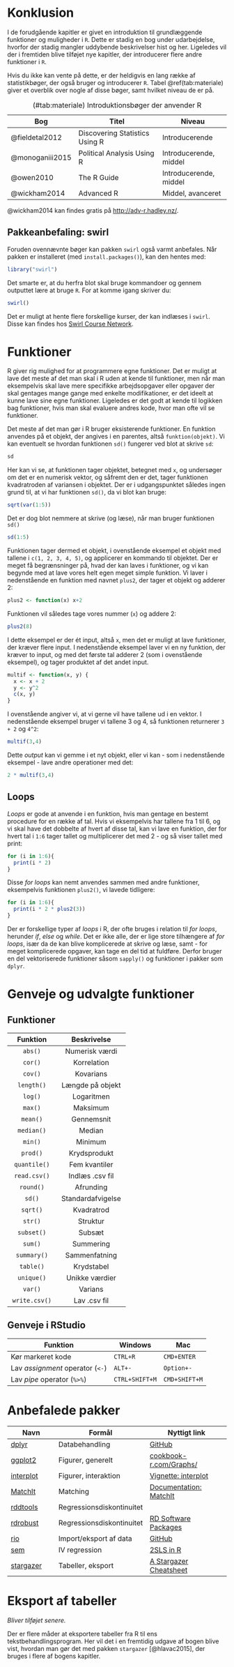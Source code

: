 # Konklusion {.unnumbered}
  \setcounter{chapter}{4}
	\setcounter{section}{0}

I de forudgående kapitler er givet en introduktion til grundlæggende funktioner og muligheder i `R`. Dette er stadig en bog under udarbejdelse, hvorfor der stadig mangler uddybende beskrivelser hist og her. Ligeledes vil der i fremtiden blive tilføjet nye kapitler, der introducerer flere andre funktioner i `R`. 

Hvis du ikke kan vente på dette, er der heldigvis en lang række af statistikbøger, der også bruger og introducerer `R`. Tabel \@ref(tab:materiale) giver et overblik over nogle af disse bøger, samt hvilket niveau de er på.

| Bog             | Titel                          | Niveau                 |
|-----------------|--------------------------------|------------------------|
| @fieldetal2012  | Discovering Statistics Using R | Introducerende         |
| @monoganiii2015 | Political Analysis Using R     | Introducerende, middel |
| @owen2010       | The R Guide                    | Introducerende, middel |
| @wickham2014    | Advanced R                     | Middel, avanceret      |
Table: (\#tab:materiale) Introduktionsbøger der anvender R

@wickham2014 kan findes gratis på [http://adv-r.hadley.nz/](http://adv-r.hadley.nz/).

## Pakkeanbefaling: swirl
Foruden ovennævnte bøger kan pakken `swirl` også varmt anbefales. Når pakken er installeret (med `install.packages()`), kan den hentes med:

```r
library("swirl")
```

Det smarte er, at du herfra blot skal bruge kommandoer og gennem outputtet lære at bruge `R`. For at komme igang skriver du:

```r
swirl()
```

Det er muligt at hente flere forskellige kurser, der kan indlæses i `swirl`. Disse kan findes hos [Swirl Course Network](http://swirlstats.com/scn/index.html).

\appendix

# Funktioner
R giver rig mulighed for at programmere egne funktioner. Det er muligt at lave det meste af det man skal i R uden at kende til funktioner, men når man eksempelvis skal lave mere specifikke arbejdsopgaver eller opgaver der skal gentages mange gange med enkelte modifikationer, er det ideelt at kunne lave sine egne funktioner. Ligeledes er det godt at kende til logikken bag funktioner, hvis man skal evaluere andres kode, hvor man ofte vil se funktioner.

Det meste af det man gør i R bruger eksisterende funktioner. En funktion anvendes på et objekt, der angives i en parentes, altså `funktion(objekt)`. Vi kan eventuelt se hvordan funktionen `sd()` fungerer ved blot at skrive `sd`:

```r
sd
```
Her kan vi se, at funktionen tager objektet, betegnet med `x`, og undersøger om det er en numerisk vektor, og såfremt den er det, tager funktionen kvadratroden af variansen i objektet. Der er i udgangspunktet således ingen grund til, at vi har funktionen `sd()`, da vi blot kan bruge:

```r
sqrt(var(1:5))
```

Det er dog blot nemmere at skrive (og læse), når man bruger funktionen `sd()`

```r
sd(1:5)
```

Funktionen tager dermed et objekt, i ovenstående eksempel et objekt med tallene i `c(1, 2, 3, 4, 5)`, og applicerer en kommando til objektet. Der er meget få begrænsninger på, hvad der kan laves i funktioner, og vi kan begynde med at lave vores helt egen meget simple funktion. Vi laver i nedenstående en funktion med navnet `plus2`, der tager et objekt og adderer 2:

```r
plus2 <- function(x) x+2
```

Funktionen vil således tage vores nummer (`x`) og addere 2:

```r
plus2(8)
```

I dette eksempel er der ét input, altså `x`, men det er muligt at lave funktioner, der kræver flere input. I nedenstående eksempel laver vi en ny funktion, der kræver to input, og med det første tal adderer 2 (som i ovenstående eksempel), og tager produktet af det andet input. 

```r
multif <- function(x, y) {
  x <- x + 2
  y <- y^2
  c(x, y)
}
```

I ovenstående angiver vi, at vi gerne vil have tallene ud i en vektor. I nedenstående eksempel bruger vi tallene 3 og 4, så funktionen returnerer `3 + 2` og `4^2`:

```r
multif(3,4)
```

Dette _output_ kan vi gemme i et nyt objekt, eller vi kan - som i nedenstående eksempel - lave andre operationer med det:

```r
2 * multif(3,4)
```

## Loops
_Loops_ er gode at anvende i en funktion, hvis man gentage en bestemt procedure for en række af tal. Hvis vi eksempelvis har tallene fra 1 til 6, og vi skal have det dobbelte af hvert af disse tal, kan vi lave en funktion, der for hvert tal i `1:6` tager tallet og multiplicerer det med 2 - og så viser tallet med print:

```r
for (i in 1:6){
  print(i * 2)
}
```

Disse _for loops_ kan nemt anvendes sammen med andre funktioner, eksempelvis funktionen `plus2()`, vi lavede tidligere:

```r
for (i in 1:6){
  print(i * 2 * plus2(3))
}
```

Der er forskellige typer af _loops_ i R, der ofte bruges i relation til _for loops_, herunder _if_, _else_ og _while_. Det er ikke alle, der er lige store tilhængere af _for loops_, især da de kan blive komplicerede at skrive og læse, samt - for meget komplicerede opgaver, kan tage en del tid at fuldføre. Derfor bruger en del vektoriserede funktioner såsom `sapply()` og funktioner i pakker som `dplyr`.

# Genveje og udvalgte funktioner
## Funktioner

--------------------------------------
  Funktion             Beskrivelse
-------------------- -----------------
  `abs()`              Numerisk værdi          
  
  `cor()`              Korrelation      
  
  `cov()`              Kovarians
  
  `length()`           Længde på objekt
  
  `log()`              Logaritmen
  
  `max()`              Maksimum
  
  `mean()`             Gennemsnit
  
  `median()`           Median
  
  `min()`              Minimum
  
  `prod()`             Krydsprodukt
  
  `quantile()`         Fem kvantiler
  
  `read.csv()`         Indlæs .csv fil
  
  `round()`            Afrunding
  
  `sd()`               Standardafvigelse
  
  `sqrt()`             Kvadratrod
  
  `str()`              Struktur
  
  `subset()`           Subsæt
  
  `sum()`              Summering
  
  `summary()`          Sammenfatning
  
  `table()`            Krydstabel
  
  `unique()`           Unikke værdier
  
  `var()`              Varians
  
  `write.csv()`        Lav .csv fil

-------------------- -----------------



## Genveje i RStudio

| Funktion                         | Windows        | Mac           |
|----------------------------------|----------------|---------------|
| Kør markeret kode                | `CTRL+R`       | `CMD+ENTER`   |
| Lav _assignment_ operator (`<-`) | `ALT+-`        | `Option+-`    |
| Lav _pipe_ operator (`%>%`)      | `CTRL+SHIFT+M` | `CMD+SHIFT+M` |

# Anbefalede pakker {#ref-anpakker}

| Navn                                                     | Formål                    | Nyttigt link                                                                                               |
|----------------------------------------------------------|---------------------------|------------------------------------------------------------------------------------------------------------|
| [dplyr](http://CRAN.R-project.org/package=dplyr)         | Databehandling            | [GitHub](https://github.com/hadley/dplyr)                                                                  |
| [ggplot2](http://CRAN.R-project.org/package=ggplot2)     | Figurer, generelt         | [cookbook-r.com/Graphs/](http://www.cookbook-r.com/Graphs/)                                                |
| [interplot](http://CRAN.R-project.org/package=interplot) | Figurer, interaktion      | [Vignette: interplot](https://cran.r-project.org/web/packages/interplot/vignettes/interplot-vignette.html) |
| [MatchIt](http://CRAN.R-project.org/package=MatchIt)     | Matching                  | [Documentation: MatchIt](http://r.iq.harvard.edu/docs/matchit/2.4-20/)                                     |
| [rddtools](http://CRAN.R-project.org/package=rddtools)   | Regressionsdiskontinuitet |                                                                                                            |
| [rdrobust](http://CRAN.R-project.org/package=rdrobust)   | Regressionsdiskontinuitet | [RD Software Packages](https://sites.google.com/site/rdpackages/rdrobust)                                  |
| [rio](http://CRAN.R-project.org/package=rio)             | Import/eksport af data    | [GitHub](https://github.com/leeper/rio)                                                                    |
| [sem](http://CRAN.R-project.org/package=sem)             | IV regression             | [2SLS in R](http://www.polsci.ucsb.edu/faculty/glasgow/ps207/ps207_class2.r)                               |
| [stargazer](http://CRAN.R-project.org/package=stargazer) | Tabeller, eksport         | [A Stargazer Cheatsheet](http://jakeruss.com/cheatsheets/stargazer.html)                                   |

# Eksport af tabeller

_Bliver tilføjet senere._

Der er flere måder at eksportere tabeller fra R til ens tekstbehandlingsprogram. Her vil det i en fremtidig udgave af bogen blive vist, hvordan man gør det med pakken `stargazer` [@hlavac2015], der bruges i flere af bogens kapitler.




